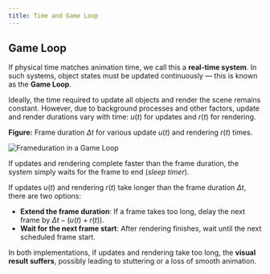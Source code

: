 ```yaml
---
title: Time and Game Loop
---
```


## Game Loop

If physical time matches animation time, we call this a **real-time system**.
In such systems, object states must be updated continuously — this is known as the **Game Loop**.

Ideally, the time required to update all objects and render the scene remains constant.
However, due to background processes and other factors, update and render durations vary with time:
$u(t)$ for updates and $r(t)$ for rendering.


**Figure:**
Frame duration $\Delta t$ for various update $u(t)$ and rendering $r(t)$ times.

![Frameduration in a Game Loop](/docs/game-loop.png)


If updates and rendering complete faster than the frame duration, the system simply waits for the frame to end (*sleep timer*).

If updates $u(t)$ and rendering $r(t)$ take longer than the frame duration $\Delta t$, there are two options:

* **Extend the frame duration**: If a frame takes too long, delay the next frame by
  $\Delta t - (u(t) + r(t))$.
* **Wait for the next frame start**: After rendering finishes, wait until the next scheduled frame start.

In both implementations, if updates and rendering take too long, the **visual result suffers**, possibly leading to stuttering or a loss of smooth animation.
